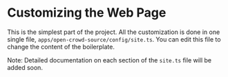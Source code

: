 # Customizing the Web Page

This is the simplest part of the project. All the customization is done in one single file, `apps/open-crowd-source/config/site.ts`. You can edit this file to change the content of the boilerplate. 

Note: Detailed documentation on each section of the `site.ts` file will be added soon.